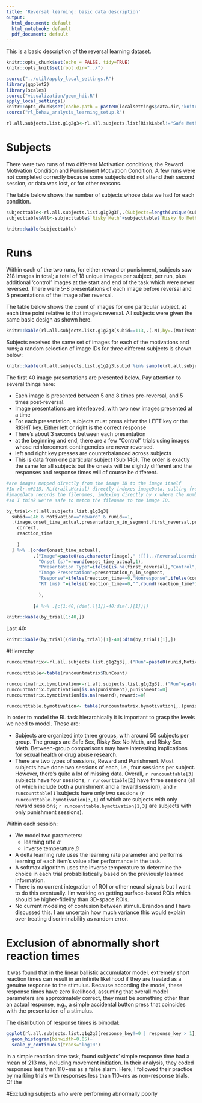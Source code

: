 ```yaml
---
title: 'Reversal learning: basic data description'
output:
  html_document: default
  html_notebook: default
  pdf_document: default
---
```


This is a basic description of the reversal learning dataset.



```r
knitr::opts_chunk$set(echo = FALSE, tidy=TRUE)
knitr::opts_knit$set(root.dir="../")

```

```r
source("../util/apply_local_settings.R")
library(ggplot2)
library(scales)
source("visualization/geom_hdi.R")
apply_local_settings()
knitr::opts_chunk$set(cache.path = paste0(localsettings$data.dir,"knitrcache"))
source("rl_behav_analysis_learning_setup.R")

rl.all.subjects.list.g1g2g3<-rl.all.subjects.list[RiskLabel!="Safe Meth"]
```

# Subjects

There were two runs of two different Motivation conditions, the Reward Motivation Condition and Punishment Motivation Condition. A few runs were not completed correctly because some subjects did not attend their second session, or data was lost, or for other reasons. 

The table below shows the number of subjects whose data we had for each condition.

```r
subjecttable<-rl.all.subjects.list.g1g2g3[,.(Subjects=length(unique(subid))),by=.(Motivation,runid,RiskLabel)] %>% spread(RiskLabel,Subjects)
subjecttable$All<-subjecttable$`Risky Meth`+subjecttable$`Risky No Meth`+subjecttable$`Safe No Meth`

knitr::kable(subjecttable)
```


# Runs

Within each of the two runs, for either reward or punishment, subjects saw 218 images in total; a total of 18 unique images per subject, per run, plus additional 'control' images at the start and end of the task which were never reversed. There were 5-8 presentations of each image before reversal and 5 presentations of the image after reversal. 

The table below shows the count of images for one particular subject, at each time point relative to that image's reversal. All subjects were given the same basic design as shown here.



```r
knitr::kable(rl.all.subjects.list.g1g2g3[subid==113,.(.N),by=.(Motivation,runid,presentation_n_after_reversal)] %>% spread(presentation_n_after_reversal,N))
```

Subjects received the same set of images for each of the motivations and runs; a random selection of image IDs for three different subjects is shown below:

```r

knitr::kable(rl.all.subjects.list.g1g2g3[subid %in% sample(rl.all.subjects.list.g1g2g3$subid,3,replace=FALSE),image,by=.(Motivation,runid,subid)] %>%  .[, lapply(.SD, function(x) toString(unique(x))), by = .(Motivation,runid,subid)] %>% spread(subid,image,sep=" "))
```



The first 40 image presentations are presented below. Pay attention to several things here:

 - Each image is presented between 5 and 8 times pre-reversal, and 5 times post-reversal.
 - Image presentations are interleaved, with two new images presented at a time
 - For each presentation, subjects must press either the LEFT key or the RIGHT key. Either left or right is the correct response
 - There's about 3 seconds between each presentation
 - at the beginning and end, there are a few "Control" trials using images whose reinforcement contingencies are never reversed.
 - left and right key presses are counterbalanced across subjects
 - This is data from one particular subject (Sub 146). The order is exactly the same for all subjects but the onsets will be slightly different and the responses and response times will of course be different.
 
```r
#are images mapped directly from the image ID to the image itself
#In rlr.m#215, RL(trail,Mtrial) directly indexes imageData, pulling from imageData the image with index associated with the current tirla as recorded in the data.
#imageData records the filenames, indexing directly by x where the number in the filename corresponds to that image filename's index in imageData
#so I think we're safe to match the filename to the image ID.

by_trial<-rl.all.subjects.list.g1g2g3[
  subid==146 & Motivation=="reward" & runid==1,
  .(image,onset_time_actual,presentation_n_in_segment,first_reversal,presentation_n,score,
    correct,
    reaction_time
    
    )
  ] %>% .[order(onset_time_actual),
          .("Image"=paste0(as.character(image)," ![](../ReversalLearning_20130621/images/abs",as.character(image),".jpg){#id .class width=0.1667in height=0.1667in}"),
            "Onset (s)"=round(onset_time_actual,1),
            "Presentation Type"=ifelse(is.na(first_reversal),"Control",ifelse(first_reversal>presentation_n,"PreReversal","PostReversal")),
            "Image Presentation"=presentation_n_in_segment,
            "Response"=ifelse(reaction_time==0,"Nonresponse",ifelse(correct==TRUE,"Correct","Incorrect")),
            "RT (ms) "=ifelse(reaction_time==0,"",round(reaction_time*1000,0))
            
            ),
          
          ]# %>% .[c(1:40,(dim(.)[1])-40:dim(.)[1])])

knitr::kable(by_trial[1:40,])
```

Last 40:
```r
knitr::kable(by_trial[(dim(by_trial)[1]-40):dim(by_trial)[1],])
```


#Hierarchy


```r
runcountmatrix<-rl.all.subjects.list.g1g2g3[,.("Run"=paste0(runid,Motivation)),by=.(subid,runid,Motivation)] %>% .[,.(RunCount=.N),by=subid]

runcounttable<-table(runcountmatrix$RunCount)

runcountmatrix.bymotivation<-rl.all.subjects.list.g1g2g3[,.("Run"=paste0(runid,Motivation)),by=.(subid,runid,Motivation)] %>% .[,.(RunCount=.N),by=.(subid,Motivation)] %>% spread(Motivation,RunCount)
runcountmatrix.bymotivation[is.na(punishment),punishment:=0]
runcountmatrix.bymotivation[is.na(reward),reward:=0]

runcounttable.bymotivation<- table(runcountmatrix.bymotivation[,.(punishment,reward)])
```

In order to model the RL task hierarchically it is important to grasp the levels we need to model. These are:

 * Subjects are organized into three groups, with around 50 subjects per group. The groups are Safe Sex, Risky Sex No Meth, and Risky Sex Meth. Between-group comparisons may have interesting implications for sexual health or drug abuse research.
 * There are two types of sessions, Reward and Punishment. Most subjects have done two sessions of each, i.e., four sessions per subject. However, there's quite a lot of missing data. Overall, `r runcounttable[3] ` subjects have four sessions, `r runcounttable[2] ` have three sessions (all of which include both a punishment and a reward session), and `r runcounttable[1] `subjects have only two sessions (`r runcounttable.bymotivation[3,1] ` of which are subjects with only reward sessions; `r runcounttable.bymotivation[1,3] ` are subjects with only punishment sessions). 
 
 

Within each session:

 * We model two parameters:
    + learning rate $\alpha$
    + inverse temperature $\beta$
 * A delta learning rule uses the learning rate parameter and performs learning of each item's value after performance in the task.
 * A softmax algorithm uses the inverse temperature to determine the choice in each trial probabilistically based on the previously learned information.
 * There is no current integration of ROI or other neural signals but I want to do this eventually. I'm working on getting surface-based ROIs which should be higher-fidelity than 3D-space ROIs.
 * No current modeling of confusion between stimuli. Brandon and I have discussed this. I am uncertain how much variance this would explain over treating discriminability as random error.
  
  
# Exclusion of abnormally short reaction times

It was found that in the linear ballistic accumulator model, extremely short reaction times can result in an infinite likelihood if they are treated as a genuine response to the stimulus. Because according the model, these response times have zero likelihood, assuming that overall model parameters are approximately correct, they must be something other than an actual response, e.g., a simple accidental button press that coincides with the presentation of a stimulus.

The distribution of response times is bimodal:

```r

ggplot(rl.all.subjects.list.g1g2g3[response_key!=0 | response_key > 1], aes(reaction_time))+
  geom_histogram(binwidth=0.05)+
  scale_y_continuous(trans="log10")

```
In a simple reaction time task, \textcite{woods2015factors} found subjects' simple response time had a mean of 213 ms, including movement initiation. In their analysis, they coded responses less than 110~ms as a false alarm. Here, I followed their practice by marking trials with responses less than 110~ms as non-response trials. Of the 

#Excluding subjects who were performing abnormally poorly